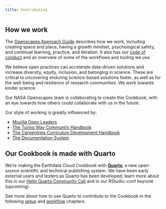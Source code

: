 ```yaml
---
title: Contributing
---
```


## How we work

The [Openscapes Approach Guide](https://openscapes.github.io/approach-guide/approach/) describes how we work, including creating space and place, having a growth mindset, psychological safety, and continual learning, practice, and iteration. It also has our [code of conduct](https://openscapes.github.io/approach-guide/approach/code-of-conduct.html) and an overview of some of the workflows and tooling we use.

We believe open practices can accelerate data-driven solutions and increase diversity, equity, inclusion, and belonging in science. These are critical to uncovering enduring science-based solutions faster, as well as for the well-being and resilience of research communities. We work towards kinder science.

Our NASA Openscapes team is collaborating to create this Cookbook, with an eye towards how others could collaborate with us in the future.

Our style of working is greatly influenced by:

-   [Mozilla Open Leaders](https://foundation.mozilla.org/en/initiatives/mozilla-open-leaders/)
-   [The Turing Way Community Handbook](https://the-turing-way.netlify.app/community-handbook/community-handbook.html)
-   [The Carpentries Curriculum Development Handbook](https://carpentries.github.io/curriculum-development)
-   [The Documentation System](https://documentation.divio.com/)

## Our Cookbook is made with Quarto

We're making the Earthdata Cloud Cookbook with [**Quarto**](https://quarto.org/), a new open-source scientific and technical publishing system. We have been early external users and testers as Quarto has been developed; learn more about this in our [Hello Quarto Community Call](https://www.openscapes.org/blog/2022/06/22/hello-quarto/) and in our RStudio::conf keynote (upcoming).

See more about how to use Quarto to contribute to the Cookbook in the following [setup](setup.qmd) and [workflow](workflows.qmd) chapters.
